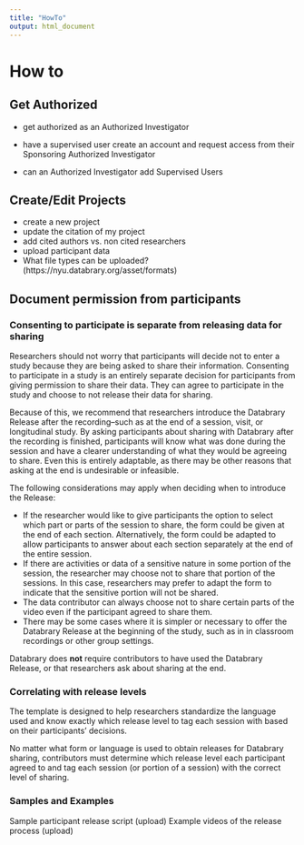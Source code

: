 ```yaml
---
title: "HowTo"
output: html_document
---
```


# How to

## Get Authorized
- get authorized as an Authorized Investigator

- have a supervised user create an account and request access from their Sponsoring Authorized Investigator

- can an Authorized Investigator add Supervised Users

## Create/Edit Projects

- create a new project
- update the citation of my project
- add cited authors vs. non cited researchers
- upload participant data
- What file types can be uploaded? (https://nyu.databrary.org/asset/formats)

## Document permission from participants

### Consenting to participate is separate from releasing data for sharing

Researchers should not worry that participants will decide not to enter a study because they are being asked to share their information. Consenting to participate in a study is an entirely separate decision for participants from giving permission to share their data. They can agree to participate in the study and choose to not release their data for sharing.

Because of this, we recommend that researchers introduce the Databrary Release after the recording--such as at the end of a session, visit, or longitudinal study. By asking participants about sharing with Databrary after the recording is finished, participants will know what was done during the session and have a clearer understanding of what they would be agreeing to share. Even this is entirely adaptable, as there may be other reasons that asking at the end is undesirable or infeasible.

The following considerations may apply when deciding when to introduce the Release:

  - If the researcher would like to give participants the option to select which part or parts of the session to share, the form could be given at the end of each section. Alternatively, the form could be adapted to allow participants to answer about each section separately at the end of the entire session.  
  - If there are activities or data of a sensitive nature in some portion of the session, the researcher may choose not to share that portion of the sessions. In this case, researchers may prefer to adapt the form to indicate that the sensitive portion will not be shared.
  - The data contributor can always choose not to share certain parts of the video even if the participant agreed to share them.
  - There may be some cases where it is simpler or necessary to offer the Databrary Release at the beginning of the study, such as in in classroom recordings or other group settings.
  
Databrary does **not** require contributors to have used the Databrary Release, or that researchers ask about sharing at the end.

### Correlating with release levels  

The template is designed to help researchers standardize the language used and know exactly which release level to tag each session with based on their participants' decisions.

No matter what form or language is used to obtain releases for Databrary sharing, contributors must determine which release level each participant agreed to and tag each session (or portion of a session) with the correct level of sharing.

### Samples and Examples

Sample participant release script (upload)
Example videos of the release process (upload)
